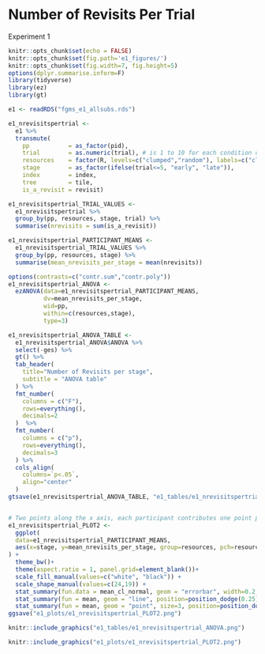 # Number of Revisits Per Trial

Experiment 1

```r
knitr::opts_chunk$set(echo = FALSE)
knitr::opts_chunk$set(fig.path='e1_figures/')
knitr::opts_chunk$set(fig.width=7, fig.height=5)
options(dplyr.summarise.inform=F)
library(tidyverse)
library(ez)
library(gt)

e1 <- readRDS("fgms_e1_allsubs.rds")

e1_nrevisitspertrial <-
  e1 %>%
  transmute(
    pp           = as_factor(pid),
    trial        = as.numeric(trial), # is 1 to 10 for each condition of "resources"
    resources    = factor(R, levels=c("clumped","random"), labels=c("clumped", "random")),
    stage        = as_factor(ifelse(trial<=5, "early", "late")),
    index        = index,
    tree         = tile,
    is_a_revisit = revisit)

e1_nrevisitspertrial_TRIAL_VALUES <- 
  e1_nrevisitspertrial %>% 
  group_by(pp, resources, stage, trial) %>% 
  summarise(nrevisits = sum(is_a_revisit))

e1_nrevisitspertrial_PARTICIPANT_MEANS <-
  e1_nrevisitspertrial_TRIAL_VALUES %>% 
  group_by(pp, resources, stage) %>% 
  summarise(mean_nrevisits_per_stage = mean(nrevisits))

options(contrasts=c("contr.sum","contr.poly"))
e1_nrevisitspertrial_ANOVA <- 
  ezANOVA(data=e1_nrevisitspertrial_PARTICIPANT_MEANS,
          dv=mean_nrevisits_per_stage,
          wid=pp,
          within=c(resources,stage),
          type=3)

e1_nrevisitspertrial_ANOVA_TABLE <-
  e1_nrevisitspertrial_ANOVA$ANOVA %>% 
  select(-ges) %>% 
  gt() %>% 
  tab_header(
    title="Number of Revisits per stage",
    subtitle = "ANOVA table"
  ) %>% 
  fmt_number(
    columns = c("F"),
    rows=everything(),
    decimals=2
  )  %>% 
  fmt_number(
    columns = c("p"),
    rows=everything(),
    decimals=3
  ) %>% 
  cols_align(
    columns=`p<.05`,
    align="center"
  )
gtsave(e1_nrevisitspertrial_ANOVA_TABLE, "e1_tables/e1_nrevisitspertrial_ANOVA.png")


# Two points along the x axis, each participant contributes one point per cell
e1_nrevisitspertrial_PLOT2 <-
  ggplot(
  data=e1_nrevisitspertrial_PARTICIPANT_MEANS, 
  aes(x=stage, y=mean_nrevisits_per_stage, group=resources, pch=resources, fill=resources)
) +
  theme_bw()+
  theme(aspect.ratio = 1, panel.grid=element_blank())+
  scale_fill_manual(values=c("white", "black")) +
  scale_shape_manual(values=c(24,19)) +
  stat_summary(fun.data = mean_cl_normal, geom = "errorbar", width=0.2, position=position_dodge(0.25)) +
  stat_summary(fun = mean, geom = "line", position=position_dodge(0.25)) + 
  stat_summary(fun = mean, geom = "point", size=3, position=position_dodge(0.25))
ggsave("e1_plots/e1_nrevisitspertrial_PLOT2.png")
```

```r
knitr::include_graphics("e1_tables/e1_nrevisitspertrial_ANOVA.png")
```

```r
knitr::include_graphics("e1_plots/e1_nrevisitspertrial_PLOT2.png")
```

